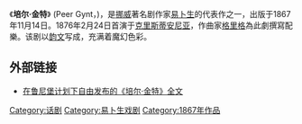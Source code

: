 {{About|易卜生所作歌剧|節選自此剧的組曲作品|培尔·金特组曲}}
{{Infobox Play
| name       = 培尔·金特
| image      = Henrik-Klausen-Peer-Gynt-1876.jpg
| image_size =
| caption    = 培尔·金特剧照 (1876)
| writer     = [[亨利克·易卜生|亨利克·易卜生]]
| chorus     =
| characters =
| mute       =
| setting    =
| premiere   = {{Start date|1876|02|24}}
| place      = 克里斯蒂安尼亚(今[[奥斯陆|奥斯陆]])
| orig_lang  = [[挪威语|挪威语]]
| series     =
| subject    =
| genre      = [[浪漫主义|浪漫主义]][[歌剧|歌剧]]
| web        =
| playbill   =
| ibdb_id    =
| iobdb_id   =
}}

《'''培尔·金特'''》 (Peer Gynt，{{IPA2|per gʏnt}})，是[[挪威|挪威]]著名剧作家[[易卜生|易卜生]]的代表作之一，出版于1867年11月14日。1876年2月24日首演于[[奥斯陆|克里斯蒂安尼亚]]，作曲家[[格里格|格里格]]為此劇撰寫配樂。该剧以[[韵文|韵文]]写成，充满着魔幻色彩。 

== 外部链接 ==
* [http://runeberg.org/peergynt/ 在[[鲁尼堡计划|鲁尼堡计划]]下自由发布的《培尔·金特》全文] {{Wayback|url=http://runeberg.org/peergynt/ |date=20061002095650 }} {{no icon}}

{{Opera-stub}}

{{Authority control}}

[[Category:话剧|Category:话剧]]
[[Category:易卜生戏剧|Category:易卜生戏剧]]
[[Category:1867年作品|Category:1867年作品]]